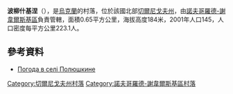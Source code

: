 {{coord|52|9|19|N|33|4|24|E|scale:100000|display=title}}

'''波柳什基涅'''（{{lang-uk|Полюшкине}}），是[[烏克蘭|烏克蘭]]的村落，位於該國北部[[切爾尼戈夫州|切爾尼戈夫州]]，由[[諾夫哥羅德-謝韋爾斯基區|諾夫哥羅德-謝韋爾斯基區]]負責管轄，面積0.65平方公里，海拔高度184米，2001年人口145，人口密度每平方公里223.1人。

==參考資料==
* [http://weather.in.ua/ua/chernigovskaja/21196 Погода в селі Полюшкине] {{Wayback|url=http://weather.in.ua/ua/chernigovskaja/21196 |date=20160305201037 }}

[[Category:切爾尼戈夫州村落|Category:切爾尼戈夫州村落]]
[[Category:諾夫哥羅德-謝韋爾斯基區村落|Category:諾夫哥羅德-謝韋爾斯基區村落]]


{{Chernihiv-geo-stub}}